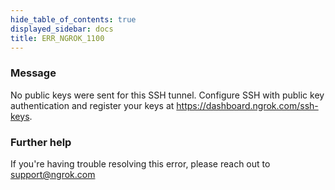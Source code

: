 ```yaml
---
hide_table_of_contents: true
displayed_sidebar: docs
title: ERR_NGROK_1100
---
```


### Message

No public keys were sent for this SSH tunnel.
Configure SSH with public key authentication and register your keys at https://dashboard.ngrok.com/ssh-keys.

### Further help

If you're having trouble resolving this error, please reach out to [support@ngrok.com](mailto:support@ngrok.com?subject=Help%20with%20ERR_NGROK_1100)
